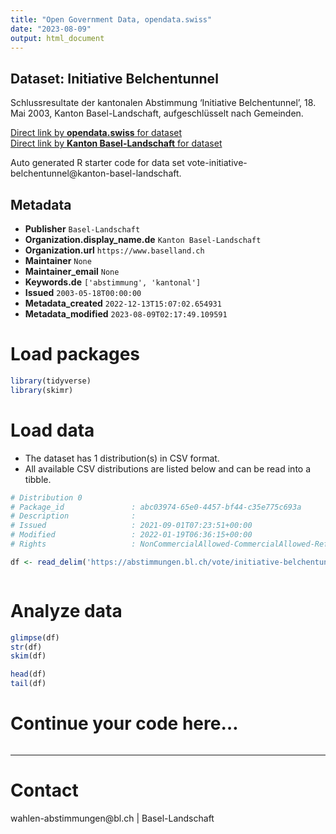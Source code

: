 ```yaml
---
title: "Open Government Data, opendata.swiss"
date: "2023-08-09"
output: html_document
---
```


## Dataset: Initiative Belchentunnel

Schlussresultate der kantonalen Abstimmung 'Initiative Belchentunnel', 18. Mai 2003, Kanton Basel-Landschaft, aufgeschlüsselt nach Gemeinden.

[Direct link by **opendata.swiss** for dataset](https://opendata.swiss/de/dataset/initiative-belchentunnel)<br>
[Direct link by **Kanton Basel-Landschaft** for dataset](https://abstimmungen.bl.ch/vote/initiative-belchentunnel/data)

Auto generated R starter code for data set vote-initiative-belchentunnel@kanton-basel-landschaft.

## Metadata

- **Publisher** `Basel-Landschaft`
- **Organization.display_name.de** `Kanton Basel-Landschaft`
- **Organization.url** `https://www.baselland.ch`
- **Maintainer** `None`
- **Maintainer_email** `None`
- **Keywords.de** `['abstimmung', 'kantonal']`
- **Issued** `2003-05-18T00:00:00`
- **Metadata_created** `2022-12-13T15:07:02.654931`
- **Metadata_modified** `2023-08-09T02:17:49.109591`


# Load packages

```r

library(tidyverse)
library(skimr)

```

# Load data

-   The dataset has 1 distribution(s) in CSV format.
-   All available CSV distributions are listed below and can be read into a tibble.

```r

# Distribution 0
# Package_id               : abc03974-65e0-4457-bf44-c35e775c693a
# Description              : 
# Issued                   : 2021-09-01T07:23:51+00:00
# Modified                 : 2022-01-19T06:36:15+00:00
# Rights                   : NonCommercialAllowed-CommercialAllowed-ReferenceRequired

df <- read_delim('https://abstimmungen.bl.ch/vote/initiative-belchentunnel/data-csv')



```

# Analyze data

```r

glimpse(df)
str(df)
skim(df)

head(df)
tail(df)

```

# Continue your code here...

```r

```

------------------------------------------------------------------------

# Contact

wahlen-abstimmungen@bl.ch | Basel-Landschaft
